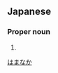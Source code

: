 ==Japanese==
{{ja-kanjitab|濱|中}}

===Proper noun===
{{ja-pos|proper|はまなか}}

# {{surname|lang=ja}}

[[Category:Japanese surnames|はまなか]]
